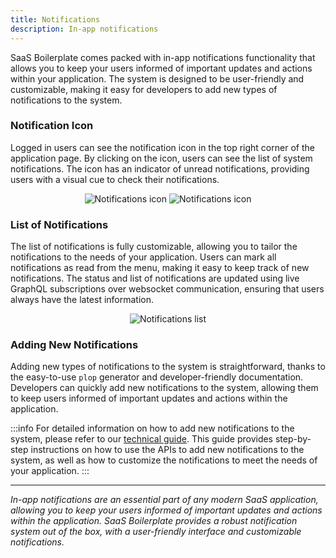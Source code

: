 ```yaml
---
title: Notifications
description: In-app notifications
---
```



SaaS Boilerplate comes packed with in-app notifications functionality that allows you to keep your users informed of
important updates and actions within your application. The system is designed to be user-friendly and customizable,
making it easy for developers to add new types of notifications to the system.

### Notification Icon

Logged in users can see the notification icon in the top right corner of the application page. By clicking on the icon,
users can see the list of system notifications. The icon has an indicator of unread notifications, providing users with
a visual cue to check their notifications.

<p align="center">
  <img src={useBaseUrl("img/features/notifications/notification.png")} alt="Notifications icon" />
  <img src={useBaseUrl("img/features/notifications/notification-unread.png")} alt="Notifications icon" />
</p>

### List of Notifications

The list of notifications is fully customizable, allowing you to tailor the notifications to the needs of your
application. Users can mark all notifications as read from the menu, making it easy to keep track of new notifications.
The status and list of notifications are updated using live GraphQL subscriptions over websocket communication, ensuring
that users always have the latest information.

<p align="center">
  <img src={useBaseUrl("img/features/notifications/notification-open.png")} alt="Notifications list" />
</p>

### Adding New Notifications

Adding new types of notifications to the system is straightforward, thanks to the easy-to-use `plop` generator and
developer-friendly documentation. Developers can quickly add new notifications to the system, allowing them to keep
users informed of important updates and actions within the application.

:::info
For detailed information on how to add new notifications to the system, please refer to our
[technical guide](../../../working-with-sb/notifications).
This guide provides step-by-step instructions on how to use the APIs to add new notifications to the system, as well as
how to customize the notifications to meet the needs of your application.
:::

----

_In-app notifications are an essential part of any modern SaaS application, allowing you to keep your users informed of
important updates and actions within the application. SaaS Boilerplate provides a robust notification system out of the
box, with a user-friendly interface and customizable notifications._
